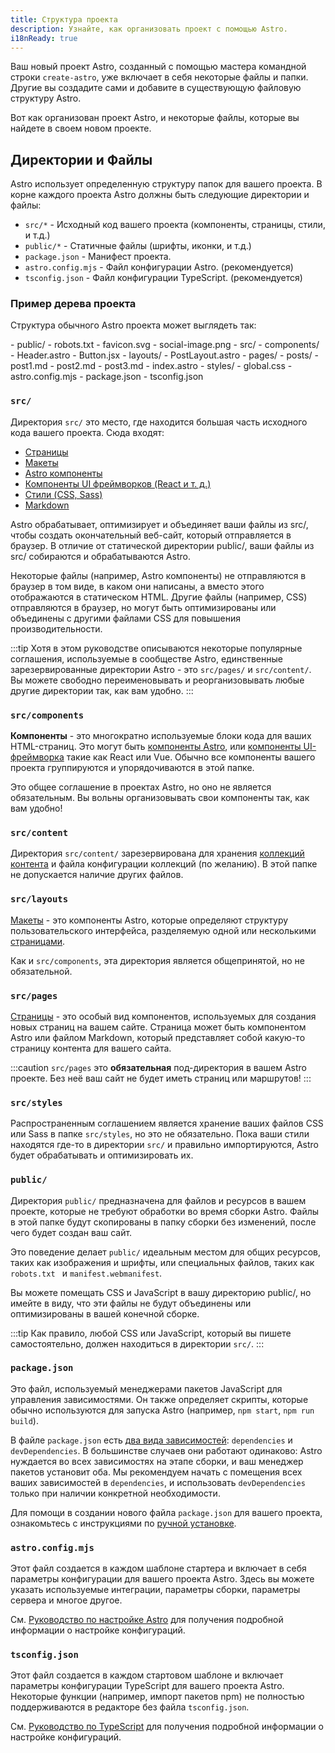 ```yaml
---
title: Структура проекта
description: Узнайте, как организовать проект с помощью Astro.
i18nReady: true
---
```


Ваш новый проект Astro, созданный с помощью мастера командной строки `create-astro`, уже включает в себя некоторые файлы и папки.
Другие вы создадите сами и добавите в существующую файловую структуру Astro.

Вот как организован проект Astro, и некоторые файлы, которые вы найдете в своем новом проекте.

## Директории и Файлы

Astro использует определенную структуру папок для вашего проекта. В корне каждого проекта Astro должны быть следующие директории и файлы:

- `src/*` - Исходный код вашего проекта (компоненты, страницы, стили, и т.д.)
- `public/*` - Статичные файлы (шрифты, иконки, и т.д.)
- `package.json` - Манифест проекта.
- `astro.config.mjs` - Файл конфигурации Astro. (рекомендуется)
- `tsconfig.json` - Файл конфигурации TypeScript. (рекомендуется)

### Пример дерева проекта

Структура обычного Astro проекта может выглядеть так:

<FileTree>
- public/
  - robots.txt
  - favicon.svg
  - social-image.png
- src/
  - components/
    - Header.astro
    - Button.jsx
  - layouts/
    - PostLayout.astro
  - pages/
    - posts/
      - post1.md
      - post2.md
      - post3.md
    - index.astro
  - styles/
    - global.css
- astro.config.mjs
- package.json
- tsconfig.json
</FileTree>

### `src/`

Директория `src/` это место, где находится большая часть исходного кода вашего проекта. Сюда входят:

- [Страницы](/ru/basics/astro-pages/)
- [Макеты](/ru/basics/layouts/)
- [Astro компоненты](/ru/basics/astro-components/)
- [Компоненты UI фреймворков (React и т. д.)](/ru/guides/framework-components/)
- [Стили (CSS, Sass)](/ru/guides/styling/)
- [Markdown](/ru/guides/markdown-content/)

Astro обрабатывает, оптимизирует и объединяет ваши файлы из src/, чтобы создать окончательный веб-сайт, который отправляется в браузер. В отличие от статической директории public/, ваши файлы из src/ собираются и обрабатываются Astro.

Некоторые файлы (например, Astro компоненты) не отправляются в браузер в том виде, в каком они написаны, а вместо этого отображаются в статическом HTML. Другие файлы (например, CSS) отправляются в браузер, но могут быть оптимизированы или объединены с другими файлами CSS для повышения производительности.

:::tip
Хотя в этом руководстве описываются некоторые популярные соглашения, используемые в сообществе Astro, единственные зарезервированные директории Astro - это `src/pages/` и `src/content/`. Вы можете свободно переименовывать и реорганизовывать любые другие директории так, как вам удобно.
:::

### `src/components`

**Компоненты** - это многократно используемые блоки кода для ваших HTML-страниц. Это могут быть [компоненты Astro](/ru/basics/astro-components/), или [компоненты UI-фреймворка](/ru/guides/framework-components/) такие как React или Vue. Обычно все компоненты вашего проекта группируются и упорядочиваются в этой папке.

Это общее соглашение в проектах Astro, но оно не является обязательным. Вы вольны организовывать свои компоненты так, как вам удобно!

### `src/content`

Директория `src/content/` зарезервирована для хранения [коллекций контента](/ru/guides/content-collections/) и файла конфигурации коллекций (по желанию). В этой папке не допускается наличие других файлов.

### `src/layouts`

[Макеты](/ru/basics/layouts/) - это компоненты Astro, которые определяют структуру пользовательского интерфейса, разделяемую одной или несколькими [страницами](/ru/basics/astro-pages/).

Как и `src/components`, эта директория является общепринятой, но не обязательной.

### `src/pages`

[Страницы](/ru/basics/astro-pages/) - это особый вид компонентов, используемых для создания новых страниц на вашем сайте. Страница может быть компонентом Astro или файлом Markdown, который представляет собой какую-то страницу контента для вашего сайта.

:::caution
`src/pages` это **обязательная** под-директория в вашем Astro проекте. Без неё ваш сайт не будет иметь страниц или маршрутов!
:::

### `src/styles`

Распространенным соглашением является хранение ваших файлов CSS или Sass в папке `src/styles`, но это не обязательно. Пока ваши стили находятся где-то в директории `src/` и правильно импортируются, Astro будет обрабатывать и оптимизировать их.

### `public/`

Директория `public/` предназначена для файлов и ресурсов в вашем проекте, которые не требуют обработки во время сборки Astro. Файлы в этой папке будут скопированы в папку сборки без изменений, после чего будет создан ваш сайт.

Это поведение делает `public/` идеальным местом для общих ресурсов, таких как изображения и шрифты, или специальных файлов, таких как `robots.txt ` и `manifest.webmanifest`.

Вы можете помещать CSS и JavaScript в вашу директорию public/, но имейте в виду, что эти файлы не будут объединены или оптимизированы в вашей конечной сборке.

:::tip
Как правило, любой CSS или JavaScript, который вы пишете самостоятельно, должен находиться в директории `src/`.
:::

### `package.json`

Это файл, используемый менеджерами пакетов JavaScript для управления зависимостями. Он также определяет скрипты, которые обычно используются для запуска Astro (например, `npm start`, `npm run build`).

В файле `package.json` есть [два вида зависимостей](https://docs.npmjs.com/specifying-dependencies-and-devdependencies-in-a-package-json-file): `dependencies` и `devDependencies`. В большинстве случаев они работают одинаково:  Astro нуждается во всех зависимостях на этапе сборки, и ваш менеджер пакетов установит оба. Мы рекомендуем начать с помещения всех ваших зависимостей в `dependencies`, и использовать `devDependencies` только при наличии конкретной необходимости.

Для помощи в создании нового файла `package.json` для вашего проекта,  ознакомьтесь с инструкциями по [ручной установке](/ru/install/manual/).

### `astro.config.mjs`

Этот файл создается в каждом шаблоне стартера и включает в себя параметры конфигурации для вашего проекта Astro. Здесь вы можете указать используемые интеграции, параметры сборки, параметры сервера и многое другое.

См. [Руководство по настройке Astro](/ru/guides/configuring-astro/) для получения подробной информации о настройке конфигураций.

### `tsconfig.json`

Этот файл создается в каждом стартовом шаблоне и включает параметры конфигурации TypeScript для вашего проекта Astro.
Некоторые функции (например, импорт пакетов npm) не полностью поддерживаются в редакторе без файла `tsconfig.json`.

См. [Руководство по TypeScript](/ru/guides/typescript/) для получения подробной информации о настройке конфигураций.
